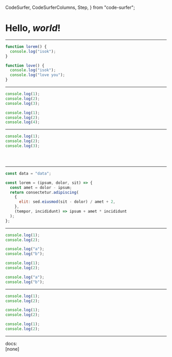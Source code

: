   CodeSurfer,
  CodeSurferColumns,
  Step,
} from "code-surfer";


<Head>
  <title>React Hooks Intro</title>
</Head>

# Hello, _world_!

---

<CodeSurfer theme={nightOwl}>

```js title="" subtitle=""
function lorem() {
  console.log("isok");
}
```

```js title="" subtitle=""
function love() {
  console.log("isok");
  console.log("love you");
}
```

</CodeSurfer>

---

<CodeSurfer>

```js showNumbers
console.log(1);
console.log(2);
console.log(3);
```

```js
console.log(1);
console.log(2);
console.log(4);
```

</CodeSurfer>

---

<CodeSurfer>

```js
console.log(1);
console.log(2);
console.log(3);
```

```diff 1 subtitle="log 1"

```

```diff 2 subtitle="log 2"

```

```diff 3 subtitle="log 3"

```

</CodeSurfer>

---

<CodeSurferColumns theme={[nightOwl,nightOwl]}>

<Step>

```js
const data = "data";
```

</Step>

<Step>

```js
const lorem = (ipsum, dolor, sit) => {
  const amet = dolor - ipsum;
  return consectetur.adipiscing(
    {
      elit: sed.eiusmod(sit - dolor) / amet + 2,
    },
    (tempor, incididunt) => ipsum + amet * incididunt
  );
};
```

</Step>

</CodeSurferColumns>

---

<CodeSurferColumns>
<Step subtitle="First Step">

```js
console.log(1);
console.log(2);
```

```js
console.log("a");
console.log("b");
```

</Step>
<Step subtitle="Second Step">

```js 2
console.log(1);
console.log(2);
```

```js 2
console.log("a");
console.log("b");
```

</Step>
</CodeSurferColumns>

---

<CodeSurferColumns>
<Step>

```js
console.log(1);
console.log(2);
```

```js 1
console.log(1);
console.log(2);
```

</Step>
<Step>

```js 2
console.log(1);
console.log(2);
```

</Step>
</CodeSurferColumns>

---

docs:  
[none]
